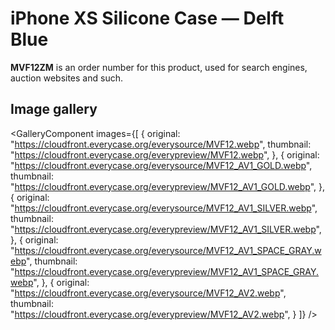 
# iPhone XS Silicone Case — Delft Blue

<Callout type='info' emoji='👉🏻'>**MVF12ZM** is an order number for this product, used for search engines, auction websites and such.</Callout>

## Image gallery

<GalleryComponent
    images={[
      {
        original: "https://cloudfront.everycase.org/everysource/MVF12.webp",
        thumbnail: "https://cloudfront.everycase.org/everypreview/MVF12.webp",
      },
      {
        original: "https://cloudfront.everycase.org/everysource/MVF12_AV1_GOLD.webp",
        thumbnail: "https://cloudfront.everycase.org/everypreview/MVF12_AV1_GOLD.webp",
      },
      {
        original: "https://cloudfront.everycase.org/everysource/MVF12_AV1_SILVER.webp",
        thumbnail: "https://cloudfront.everycase.org/everypreview/MVF12_AV1_SILVER.webp",
      },
      {
        original: "https://cloudfront.everycase.org/everysource/MVF12_AV1_SPACE_GRAY.webp",
        thumbnail: "https://cloudfront.everycase.org/everypreview/MVF12_AV1_SPACE_GRAY.webp",
      },
      {
        original: "https://cloudfront.everycase.org/everysource/MVF12_AV2.webp",
        thumbnail: "https://cloudfront.everycase.org/everypreview/MVF12_AV2.webp",
      }
    ]}
  />
